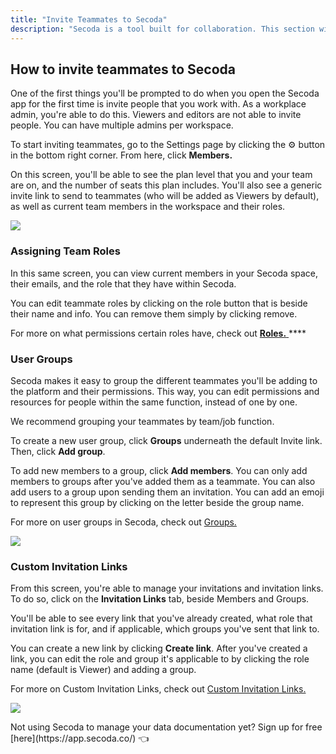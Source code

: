 ```yaml
---
title: "Invite Teammates to Secoda"
description: "Secoda is a tool built for collaboration. This section will go over how to add members of your team, how to control their permissions and roles, and how to group them."
---
```


## How to invite teammates to Secoda

One of the first things you'll be prompted to do when you open the Secoda app for the first time is invite people that you work with. As a workplace admin, you're able to do this. Viewers and editors are not able to invite people. You can have multiple admins per workspace.

To start inviting teammates, go to the Settings page by clicking the ⚙ button in the bottom right corner. From here, click **Members.**

On this screen, you'll be able to see the plan level that you and your team are on, and the number of seats this plan includes. You'll also see a generic invite link to send to teammates (who will be added as Viewers by default), as well as current team members in the workspace and their roles.

![](https://3544070331-files.gitbook.io/~/files/v0/b/gitbook-x-prod.appspot.com/o/spaces%2FqxbfBjqa19PllrcxgKxO%2Fuploads%2FfOCf6Xlfruuau5nepmOr%2FScreen%20Shot%202022-04-11%20at%2011.50.54%20AM.png?alt=media&token=ff41b8f8-f3b2-46b2-9af8-b119165efb09)

### Assigning Team Roles

In this same screen, you can view current members in your Secoda space, their emails, and the role that they have within Secoda.

You can edit teammate roles by clicking on the role button that is beside their name and info. You can remove them simply by clicking remove.

For more on what permissions certain roles have, check out [**Roles.** ](/user-management/roles)\*\*\*\*

### User Groups

Secoda makes it easy to group the different teammates you'll be adding to the platform and their permissions. This way, you can edit permissions and resources for people within the same function, instead of one by one.

We recommend grouping your teammates by team/job function.

To create a new user group, click **Groups** underneath the default Invite link. Then, click **Add group**.

To add new members to a group, click **Add members**. You can only add members to groups after you've added them as a teammate. You can also add users to a group upon sending them an invitation. You can add an emoji to represent this group by clicking on the letter beside the group name.

For more on user groups in Secoda, check out [Groups.](/user-management/groups)

![](https://3544070331-files.gitbook.io/~/files/v0/b/gitbook-x-prod.appspot.com/o/spaces%2FqxbfBjqa19PllrcxgKxO%2Fuploads%2F00PpNuRTIOxlIUILnDuB%2FGroup%20590.png?alt=media&token=4ab36039-fd82-4d39-abd1-299d83120e4d)

### Custom Invitation Links

From this screen, you're able to manage your invitations and invitation links. To do so, click on the **Invitation Links** tab, beside Members and Groups.

You'll be able to see every link that you've already created, what role that invitation link is for, and if applicable, which groups you've sent that link to.

You can create a new link by clicking **Create link**. After you've created a link, you can edit the role and group it's applicable to by clicking the role name (default is Viewer) and adding a group.

For more on Custom Invitation Links, check out [Custom Invitation Links. ](/user-management/custom-invitation-links)

![](https://3544070331-files.gitbook.io/~/files/v0/b/gitbook-x-prod.appspot.com/o/spaces%2FqxbfBjqa19PllrcxgKxO%2Fuploads%2Fmr3dVhLNWQzAyREOSo5y%2Fezgif.com-gif-maker.gif?alt=media&token=0ed98538-f2e6-4957-bd38-ded3c3fdcf83)

<Note>
  Not using Secoda to manage your data documentation yet? Sign up for free
  [here](https://app.secoda.co/) 👈
</Note>
